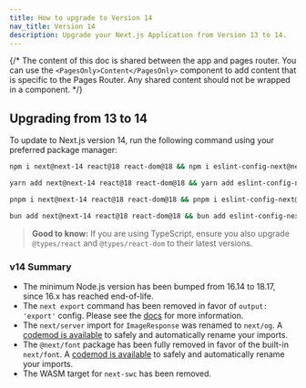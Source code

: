 ```yaml
---
title: How to upgrade to Version 14
nav_title: Version 14
description: Upgrade your Next.js Application from Version 13 to 14.
---
```


{/* The content of this doc is shared between the app and pages router. You can use the `<PagesOnly>Content</PagesOnly>` component to add content that is specific to the Pages Router. Any shared content should not be wrapped in a component. */}

## Upgrading from 13 to 14

To update to Next.js version 14, run the following command using your preferred package manager:

```bash filename="Terminal"
npm i next@next-14 react@18 react-dom@18 && npm i eslint-config-next@next-14 -D
```

```bash filename="Terminal"
yarn add next@next-14 react@18 react-dom@18 && yarn add eslint-config-next@next-14 -D
```

```bash filename="Terminal"
pnpm i next@next-14 react@18 react-dom@18 && pnpm i eslint-config-next@next-14 -D
```

```bash filename="Terminal"
bun add next@next-14 react@18 react-dom@18 && bun add eslint-config-next@next-14 -D
```

> **Good to know:** If you are using TypeScript, ensure you also upgrade `@types/react` and `@types/react-dom` to their latest versions.

### v14 Summary

- The minimum Node.js version has been bumped from 16.14 to 18.17, since 16.x has reached end-of-life.
- The `next export` command has been removed in favor of `output: 'export'` config. Please see the [docs](https://nextjs.org/docs/app/building-your-application/deploying/static-exports) for more information.
- The `next/server` import for `ImageResponse` was renamed to `next/og`. A [codemod is available](/docs/app/guides/upgrading/codemods#next-og-import) to safely and automatically rename your imports.
- The `@next/font` package has been fully removed in favor of the built-in `next/font`. A [codemod is available](/docs/app/guides/upgrading/codemods#built-in-next-font) to safely and automatically rename your imports.
- The WASM target for `next-swc` has been removed.

